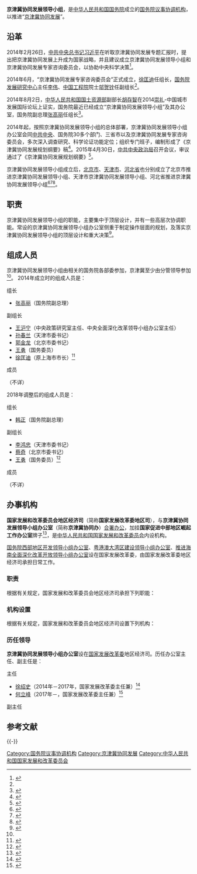 {{Infobox PRCG
|机构名称=京津冀协同发展领导小组
|标志1=Red_star.svg
|标志1说明=[[s:国务院关于国家行政机关和企业事业单位社会团体印章管理的规定|1999年规定]]：[[印章|印章]][[直径|直径]]5厘米，中央刊[[五角星|五角星]]，由[[中华人民共和国国务院|国务院]]制发。
|职位1=组长
|人员1=[[韩正|韩正]]（中共中央政治局常委、国务院副总理）
|职位2=
|人员2=
|人数2=
|职位3=办公室主任
|人员3=[[何立峰|何立峰]]（国家发展改革委主任）
|授权法源=
|组织法规=
|成立时间=2014年
|上级机构=[[中华人民共和国国务院|中华人民共和国国务院]]
|机构类型=[[国务院议事协调机构|国务院议事协调机构]]
|办事机构=京津冀协同发展领导小组办公室（设在[[中华人民共和国国家发展和改革委员会|国家发展改革委]]地区经济司）
|场所1=京津冀协同发展领导小组办公室
|地址1=[[北京市|北京市]][[西城区|西城区]][[月坛南街|月坛南街]]38号（[[中华人民共和国国家发展和改革委员会|国家发展改革委]]办公楼）
|邮编1=100824
}}
'''京津冀协同发展领导小组'''，是[[中华人民共和国国务院|中华人民共和国国务院]]成立的[[国务院议事协调机构|国务院议事协调机构]]，以推进“[[京津冀协同发展|京津冀协同发展]]”。

==沿革==
2014年2月26日，[[中国共产党中央委员会总书记|中共中央总书记]][[习近平|习近平]]在听取京津冀协同发展专题汇报时，提出把京津冀协同发展上升成为国家战略，并且建议成立京津冀协同发展领导小组和京津冀协同发展专家咨询委员会，以协助中央科学决策<ref name="wy">{{Cite web|url=http://news.163.com/17/0407/20/CHEQVFT1000187VE.html|title=徐匡迪领衔“京津冀协同发展专家咨询委员”：密集调研这3年|date=2017-04-07|publisher=网易|accessdate=2017-04-08|archiveurl=https://web.archive.org/web/20190114210353/http://news.163.com/17/0407/20/CHEQVFT1000187VE.html|archivedate=2019-01-14|dead-url=yes}}</ref>。

2014年6月，“京津冀协同发展专家咨询委员会”正式成立，[[徐匡迪|徐匡迪]]任组长，[[国务院发展研究中心|国务院发展研究中心]]主任[[李伟_(1953年)|李伟]]、[[中国工程院|中国工程院]]院士[[邬贺铨|邬贺铨]]任副组长<ref name="wy" />。

2014年8月2日，[[中华人民共和国国土资源部|中华人民共和国国土资源部]]副部长[[胡存智|胡存智]]在2014[[崇礼区|崇礼]]-中国城市发展国际论坛上证实，国务院最近已经成立“京津冀协同发展领导小组”及其办公室，国务院副总理[[张高丽|张高丽]]任组长<ref>{{Cite web|url=http://www.guancha.cn/politics/2014_08_03_252876.shtml|title=国务院成立京津冀协同发展领导小组 张高丽副总理任组长|date=2014-08-03|publisher=观察者网|accessdate=2017-04-08|archive-date=2019-06-14|archive-url=https://web.archive.org/web/20190614084037/https://www.guancha.cn/politics/2014_08_03_252876.shtml|dead-url=no}}</ref>。

2014年起，按照京津冀协同发展领导小组的总体部署，京津冀协同发展领导小组办公室会同[[中国共产党中央委员会|中共中央]]、国务院30多个部门、三省市以及京津冀协同发展专家咨询委员会，多次深入调查研究、科学论证功能定位；组织专门班子，编制形成了《京津冀协同发展规划纲要》稿<ref>{{Cite web|url=http://news.xinhuanet.com/politics/2015-08/23/c_1116342156.htm|title=京津冀协同发展领导小组办公室负责人就京津冀协同发展有关问题答记者问|date=2015-08-23|publisher=新华网|accessdate=2017-04-08|archive-date=2015-11-16|archive-url=https://web.archive.org/web/20151116161659/http://news.xinhuanet.com/politics/2015-08/23/c_1116342156.htm|dead-url=no}}</ref>。2015年4月30日，[[中国共产党中央政治局|中共中央政治局]]召开会议，审议通过了《京津冀协同发展规划纲要》<ref>{{Cite web|url=http://news.xinhuanet.com/fortune/2015-04/30/c_1115147507.htm|title=政治局会议审议通过《京津冀协同发展规划纲要》|date=2015-04-30|publisher=新华网|accessdate=2017-04-08|archive-date=2015-07-19|archive-url=https://web.archive.org/web/20150719050000/http://news.xinhuanet.com/fortune/2015-04/30/c_1115147507.htm|dead-url=no}}</ref>。

京津冀协同发展领导小组成立后，[[北京市|北京市]]、[[天津市|天津市]]、[[河北省|河北省]]也分别成立了北京市推进京津冀协同发展领导小组、天津市京津冀协同发展领导小组、河北省推进京津冀协同发展领导小组<ref>{{Cite web|url=http://www.lfguan.gov.cn/system/2016/10/26/030008456.shtml|title=省推进京津冀协调发展专咨委会议在我县召开|date=2016-10-26|publisher=中国固安}}{{Dead link|date=2018年10月|fix-attempted=yes|bot=InternetArchiveBot}}</ref><ref>{{Cite web|url=http://politics.gmw.cn/2017-02/06/content_23646863.htm|title=北京决心“留白建绿”官方解说疏解腾退空间3用途|date=2017-02-06|publisher=光明网|access-date=2017-04-08|archive-date=2019-06-02|archive-url=https://web.archive.org/web/20190602212222/http://politics.gmw.cn/2017-02/06/content_23646863.htm}}</ref><ref>{{Cite web|url=http://news.xinhuanet.com/local/2014-09/20/c_1112559646.htm|title=天津市京津冀协同发展领导小组第一次会议召开|date=2014-09-20|publisher=新华网}}</ref>。

==职责==
京津冀协同发展领导小组的职能，主要集中于顶层设计，并有一些高层次协调职能。常设的京津冀协同发展领导小组办公室侧重于制定操作层面的规划，及落实京津冀协同发展领导小组的顶层设计和重大决策<ref name="ken">{{Cite web|url=http://finance.people.com.cn/n/2014/0812/c66323-25446707.html|title=张高丽任京津冀领导小组长 将啃硬骨头动利益|date=2014-08-12|publisher=人民网|accessdate=2017-04-08|archive-date=2019-04-15|archive-url=https://web.archive.org/web/20190415202339/http://finance.people.com.cn/n/2014/0812/c66323-25446707.html|dead-url=no}}</ref>。

==组成人员==
京津冀协同发展领导小组由相关的国务院各部委参加，京津冀至少由分管领导参加<ref name="ken" />。
{{col-begin}}
{{col-2}}
2014年成立时的组成人员是：

;组长
*[[张高丽|张高丽]]（国务院副总理）

;副组长
*[[王沪宁|王沪宁]]（中央政策研究室主任、中央全面深化改革领导小组办公室主任）
*[[孙春兰|孙春兰]]（天津市委书记）
*[[郭金龙|郭金龙]]（北京市委书记）
*[[王勇_(1955年12月)|王勇]]（国务委员）
*[[徐匡迪|徐匡迪]]（原上海市市长）<ref>{{Cite web|url=http://www.xinhuanet.com/video/2014-09/04/c_126956039.htm|title=张高丽主持召开京津冀协同发展领导小组第三次会议|date=2014-09-04|publisher=新华网|accessdate=2018-08-15|archive-date=2020-08-14|archive-url=https://web.archive.org/web/20200814042602/http://www.xinhuanet.com/video/2014-09/04/c_126956039.htm|dead-url=no}}</ref>

;成员
（不详）

{{col-2}}
2018年调整后的组成人员是：

;组长
*[[韩正|韩正]]（国务院副总理）

;副组长
*[[李鸿忠|李鸿忠]]（天津市委书记）
*[[蔡奇|蔡奇]]（北京市委书记）
*[[王勇_(1955年12月)|王勇]]（国务委员）<ref>{{Cite web|url=https://www.guancha.cn/politics/2018_06_01_458652.shtml|title=韩正任京津冀协同发展领导小组组长|date=2018-06-01|publisher=观察者网|accessdate=2018-08-15|archive-date=2019-06-03|archive-url=https://web.archive.org/web/20190603112312/https://www.guancha.cn/politics/2018_06_01_458652.shtml|dead-url=no}}</ref>

;成员
（不详）

{{col-end}}

==办事机构==
{{Infobox PRCG
|机构名称 = 国家发展和改革委员会地区经济司
|加挂牌子 = 京津冀协同发展领导小组办公室<br>[[国务院西部地区开发领导小组#办事机构|国务院西部地区开发领导小组办公室]]<br>国家促进中部地区崛起工作办公室<br>[[粤港澳大湾区建设领导小组#办事机构|粤港澳大湾区建设领导小组办公室]]<br>[[推进海南全面深化改革开放领导小组#办事机构|推进海南全面深化改革开放领导小组办公室]]
|标志1 = Red_star.svg
|标志1说明 = [[s:国务院关于国家行政机关和企业事业单位社会团体印章管理的规定|1999年规定]]：[[印章|印章]][[直径|直径]]4.2厘米，中央刊[[五角星|五角星]]，由[[中华人民共和国国家发展和改革委员会|国家发展改革委]]制发。
|职位1 = 司长
|人员1 = [[郭兰峰|郭兰峰]]
|组织上级 = [[中华人民共和国国家发展和改革委员会|中华人民共和国国家发展和改革委员会]]
|业务上级 = [[中华人民共和国国家发展和改革委员会|中华人民共和国国家发展和改革委员会]]<br />京津冀协同发展领导小组<br />国务院西部地区开发领导小组<br />粤港澳大湾区建设领导小组<br />推进海南全面深化改革开放领导小组
|机构类型 = 国家发展和改革委员会内设机构<br />京津冀协同发展领导小组的办事机构<br />国务院西部地区开发领导小组的办事机构<br />粤港澳大湾区建设领导小组的办事机构<br />推进海南全面深化改革开放领导小组的办事机构
|行政级别 = 正司局级|nocat
|地址1 = [[北京市|北京市]]西城区月坛南街38号
|官网  = {{URL|https://www.ndrc.gov.cn/fzggw/jgsj/dqs/}}
}}
'''国家发展和改革委员会地区经济司'''（简称'''国家发展改革委地区司'''），与'''京津冀协同发展领导小组办公室'''（简称'''京津冀协同办'''）[[合署办公|合署办公]]，加挂'''国家促进中部地区崛起工作办公室'''牌子<ref name="报道0504A">{{cite web |author1=范利祥 |title=“中部办”挂牌促进中部崛起 协调中部六省发展 |url=http://finance.stockstar.com/SS2007041230591965.shtml |website=证券之星财经 |accessdate=2020-05-04 |location=北京 |language=zh-cn |archive-date=2021-07-23 |archive-url=https://web.archive.org/web/20210723232513/http://finance.stockstar.com/SS2007041230591965.shtml }}</ref>，是[[中华人民共和国国家发展和改革委员会|中华人民共和国国家发展和改革委员会]]内设机构。

[[国务院西部地区开发领导小组#办事机构|国务院西部地区开发领导小组办公室]]、[[粤港澳大湾区建设领导小组#办事机构|粤港澳大湾区建设领导小组办公室]]、[[推进海南全面深化改革开放领导小组#办事机构|推进海南全面深化改革开放领导小组办公室]]设在国家发展改革委，由国家发展改革委地区经济司承担日常工作。

=== 职责 ===
根据有关规定，国家发展和改革委员会地区经济司承担下列职能：
{{columns-list|2|
# 推进落实区域协调发展战略，组织拟订区域规划和政策。
# 推进实施西部开发、东北振兴、中部崛起、东部率先发展和京津冀协同发展、粤港澳大湾区建设、海南全面深化改革开放的战略、规划及重大政策，指导推进雄安新区建设，承担相关领导小组日常工作。
# 承担国家级新区规划布局工作。协调国土整治、开发利用和保护政策。
# 推进重点流域综合治理和流域经济发展。
# 承担实施海洋强国战略有关工作。
}}

=== 机构设置 ===
根据有关规定，国家发展和改革委员会地区经济司设置下列机构：
{{columns-list|2|
* 综合处
* 体制处
* 区域规划处
* 区域政策与区域合作处
* 西部地区农林生态处
* 西部地区经济发展处
* 西部地区社会发展处
* 流域治理与发展处
* 贫困地区发展处
* 中部地区发展处
* 中部地区政策体制处
* 京津冀协同发展处
* 粤港澳大湾区建设协调一处
* 粤港澳大湾区建设协调二处
* 海南一处
* 海南二处
}}

=== 历任领导 ===
'''京津冀协同发展领导小组办公室'''设在[[中华人民共和国国家发展和改革委员会|国家发展改革委]]地区经济司。历任办公室主任、副主任是：
{{col-begin}}
{{col-2}}
;主任
*[[徐绍史|徐绍史]]（2014年－2017年，国家发展改革委主任兼）<ref>{{Cite web|url=http://www.sdpc.gov.cn/xwzx/xwfb/201702/t20170220_838368.html|title=国家发展改革委主任、京津冀协同发展领导小组办公室主任徐绍史接受新闻媒体集体采访|date=2017-02-20|publisher=中华人民共和国国家发展和改革委员会|access-date=2017-04-08|archive-url=https://web.archive.org/web/20170222114950/http://www.sdpc.gov.cn/xwzx/xwfb/201702/t20170220_838368.html|archive-date=2017-02-22|dead-url=yes}}</ref>
*[[何立峰|何立峰]]（2017年－，国家发展改革委主任兼）<ref>{{Cite web|url=http://finance.sina.com.cn/zt_d/xaxqhp/|title=重磅！中央正式批复雄安新区规划|date=2018-04-20|publisher=新浪|accessdate=2018-08-15|archive-date=2019-06-01|archive-url=https://web.archive.org/web/20190601025022/http://finance.sina.com.cn/zt_d/xaxqhp/|dead-url=no}}</ref>

{{col-2}}
;副主任

{{col-end}}

==参考文献==
{{Reflist|30em}}

{{-}}
{{国务院}}

[[Category:国务院议事协调机构|Category:国务院议事协调机构]]
[[Category:京津冀协同发展|Category:京津冀协同发展]]
[[Category:中华人民共和国国家发展和改革委员会|Category:中华人民共和国国家发展和改革委员会]]